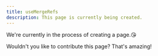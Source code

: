 ```yaml
---
title: useMergeRefs
description: This page is currently being created.
---
```


We're currently in the process of creating a page.😘

Wouldn't you like to contribute this page? That's amazing!
